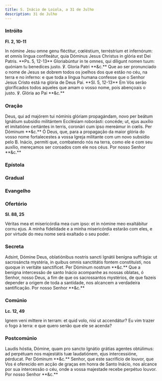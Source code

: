 ```yaml
---
title: S. Inácio de Loiola, a 31 de Julho
description: 31 de Julho
---
```


### Intróito

**Fl. 2, 10-11**

<div class="side-by-side not-content">
  <span class="text-justify">
    In nómine Jesu omne genu fléctitur, cœléstium, terréstrium et infernórum: et
    omnis lingua confiteátur, quia Dóminus Jesus Christus in glória est Dei
    Patris. **Ps. 5, 12-13** Gloriabúntur in te omnes, qui díligunt nomen tuum:
    quóniam tu benedíces justo. ℣. Gloria Patri **&c.**
  </span>
  <span class="text-justify">
    Que ao ser pronunciado o nome de Jesus se dobrem todos os joelhos dos que
    estão no céu, na terra e no inferno: e que toda a língua humana confesse que
    o Senhor Jesus Cristo está na glória de Deus Pai. **Sl. 5, 12-13** Em Vós
    serão glorificados todos aqueles que amam o vosso nome, pois abençoais o
    justo. ℣. Glória ao Pai **&c.**
  </span>
</div>

### Oração

<div class="side-by-side not-content">
  <span class="text-justify">
    Deus, qui ad majórem tui nóminis glóriam propagándam, novo per beátum
    Ignátium subsídio militántem Ecclésiam roborásti: concéde; ut, ejus auxílio
    et imitatióne certántes in terris, coronári cum ipso mereámur in cœlis. Per
    Dóminum **&c.**
  </span>
  <span class="text-justify">
    Ó Deus, que, para a propagação da maior glória do vosso nome fortalecestes a
    vossa Igreja militante com um novo subsídio pelo B. Inácio, permiti que,
    combatendo nós na terra, como ele e com seu auxílio, mereçamos ser coroados
    com ele nos céus. Por nosso Senhor **&c.**
  </span>
</div>

### Epístola


<LinkCard
  href="/missal/comum/5martirnaopontifice2#epístola"
  title="Mártir não Pontífice - Missa Lætábitur justus"
/>

### Gradual

<LinkCard
  href="/missal/comum/14confessoresnaopontifices1#gradual"
  title="Confessores não Pontífices - Missa Os justi"
/>

### Evangelho

<LinkCard href="/missal/santos/02-06-1#evangelho" title="S. Tito, B. e Conf." />

### Ofertório

**Sl. 88, 25**

<div class="side-by-side not-content">
  <span class="text-justify">
    Véritas mea et misericórdia mea cum ipso: et in nómine meo exaltábitur cornu
    ejus.
  </span>
  <span class="text-justify">
    A minha fidelidade e a minha misericórdia estarão com eles, e por virtude do
    meu nome será exaltado o seu poder.
  </span>
</div>

### Secreta

<div class="side-by-side not-content">
  <span class="text-justify">
    Adsint, Dómine Deus, oblatiónibus nostris sancti Ignátii benígna suffrágia:
    ut sacrosáncta mystéria, in quibus omnis sanctitátis fontem constituísti,
    nos quoque in veritáte sanctíficet. Per Dóminum nostrum **&c.**
  </span>
  <span class="text-justify">
    Que a benigna intercessão de santo Inácio acompanhe as nossas oblatas, ó
    Senhor, nosso Deus, a fim de que os sacrossantos mystérios, de que fazeis
    depender a origem de toda a santidade, nos alcancem a verdadeira
    santificação. Por nosso Senhor **&c.**
  </span>
</div>

### Comúnio

**Lc. 12, 49**

<div class="side-by-side not-content">
  <span class="text-justify">
    Ignem veni míttere in terram: et quid volo, nisi ut accendátur?
  </span>
  <span class="text-justify">
    Eu vim trazer o fogo à terra: e que quero senão que ele se acenda?
  </span>
</div>

### Postcomúnio

<div class="side-by-side not-content">
  <span class="text-justify">
    Laudis hóstia, Dómine, quam pro sancto Ignátio grátias agentes obtúlimus: ad
    perpétuam nos majestátis tuæ laudatiónem, ejus intercessióne, pérducat. Per
    Dóminum **&c.**
  </span>
  <span class="text-justify">
    Senhor, que este sacrifício de louvor, que Vos é oferecido em acção de
    graças em honra de Santo Inácio, nos alcance por sua intercessão o céu, onde
    a vossa majestade recebe perpétuo louvor. Por nosso Senhor **&c.**
  </span>
</div>
